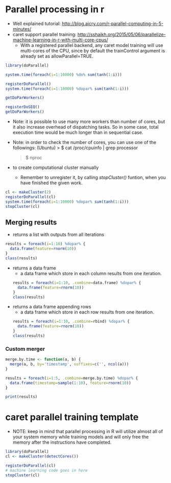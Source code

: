 # Parallel processing in r
  - Well explained tutorial: <http://blog.aicry.com/r-parallel-computing-in-5-minutes/>
  - caret support parallel training: <http://sshaikh.org/2015/05/06/parallelize-machine-learning-in-r-with-multi-core-cpus/>
    + With a registered parallel backend, any caret model training will use multi-cores of the CPU, since by default the trainControl argument is already set as allowParallel=TRUE.

```r
library(doParallel) 

system.time(foreach(i=1:10000) %do% sum(tanh(1:i)))

registerDoParallel() 
system.time(foreach(i=1:10000) %dopar% sum(tanh(1:i)))

getDoParWorkers()

registerDoSEQ()  
getDoParWorkers()
```

  - Note: it is possible to use many more workers than number of cores, but it also increase overhead of dispatching tasks. So in some case, total execution time would be much longer than in sequential case.
  
  - Note: in order to check the number of cores, you can use one of the followings: (Ubuntu)
    > $ cat /proc/cpuinfo | grep processor
    
    > $ nproc

  - to create computational cluster manually
    + Remember to unregister it, by calling *stopCluster()* funtion, when you have finished the given work.

```r
cl <- makeCluster(2)  
registerDoParallel(cl)  
system.time(foreach(i=1:10000) %dopar% sum(tanh(1:i)))  
stopCluster(cl)
```


## Merging results
  - returns a list with outputs from all iterations
```r
results = foreach(i=1:10) %dopar% {  
  data.frame(feature=rnorm(10))
}
class(results)
```

  - returns a data frame
    + a data frame which store in each column results from one iteration.
```r
results = foreach(i=1:10, .combine=data.frame) %dopar% {  
  data.frame(feature=rnorm(10))
}
class(results)
```

  - returns a data frame appending rows
    + a data frame which store in each row results from one iteration.
```r
results = foreach(i=1:10, .combine=rbind) %dopar% {  
  data.frame(feature=rnorm(10))
}
class(results)
```

### Custom merger

```r
merge.by.time <- function(a, b) {  
  merge(a, b, by='timestamp', suffixes=c('', ncol(a)))
}

results = foreach(i=1:5, .combine=merge.by.time) %dopar% {  
  data.frame(timestamp=sample(1:10), feature=rnorm(10))
}

print(results)
```

# caret parallel training template
  - NOTE: keep in mind that parallel processing in R will utilize almost all of your system memory while training models and will only free the memory after the instructions have completed.
```r
library(doParallel)
cl <- makeCluster(detectCores())

registerDoParallel(cl)
# machine learning code goes in here
stopCluster(cl)
```



